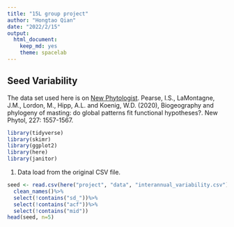 ```yaml
---
title: "15L group project"
author: "Hongtao Qian"
date: "2022/2/15"
output:
  html_document: 
    keep_md: yes
    theme: spacelab
---
```


## Seed Variability
The data set used here is on [New Phytologist](https://nph.onlinelibrary.wiley.com/doi/10.1111/nph.16617). Pearse, I.S., LaMontagne, J.M., Lordon, M., Hipp, A.L. and Koenig, W.D. (2020), Biogeography and phylogeny of masting: do global patterns fit functional hypotheses?. New Phytol, 227: 1557-1567. 
```r
library(tidyverse)
library(skimr)
library(ggplot2)
library(here)
library(janitor)
```

1. Data load from the original CSV file. 
```r
seed <- read.csv(here("project", "data", "interannual_variability.csv"))%>%
  clean_names()%>%
  select(!contains("sd_"))%>%
  select(!contains("acf"))%>%
  select(!contains("mid"))
head(seed, n=5)
```

